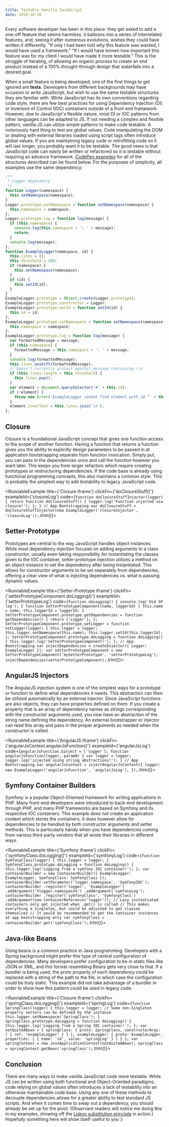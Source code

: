 ```yaml
---
title: Testable Vanilla JavaScript
date: 2019-10-26
---
```


Every software developer has been in this place: they get asked to add a one-off feature that seems harmless, it balloons into a series of interrelated features, and, seeing it after numerous evolutions, wishes they could have written it differently. "If only I had been told _why_ this feature was wanted, I would have used a framework." "If I would have known how important this feature was for my client I would have made it more testable." This is the struggle of iterating, of allowing an organic process to create an end product instead of a 100% thought-through design that waterfalls into a desired goal.

When a small feature is being developed, one of the first things to get ignored are **tests**. Developers from different backgrounds may have occasion to write JavaScript, but wish to use the same testable structures they are familiar with. While JavaScript has its own conventions regarding code style, there are few best practices for using Dependency Injection (DI) or Inversion of Control (IOC) containers outside of a front end framework. However, due to JavaScript's flexible nature, most DI or IOC patterns from other languages can be adapted to JS. If not needing a complex and flexible pattern, vanilla JS can utilize simple patterns to make code testable. A notoriously hard thing to test are global values. Code manipulating the DOM or dealing with external libraries loaded using script tags often introduce global values. If you are maintaining legacy code or retrofitting code so it will last longer, you probably want it to be testable. The good news is that JavaScript code can easily be written or refactored so it is testable without requiring an advance framework. [CodePen examples](https://codepen.io/collection/XQqzdP/) for all of the structures described can be found below. For the purposes of simplicity, all examples use the same dependency:

```javascript
/**
 * Logger dependency
 */
function Logger(namespace) {
  this.setNamespace(namespace);
}
Logger.prototype.setNamespace = function setNamespace(namespace) {
  this.namespace = namespace;
};
Logger.prototype.log = function log(message) {
  if (this.namespace) {
    console.log(this.namespace + ': ' + message);
    return;
  }
  console.log(message);
};
function ExampleLogger(namespace, id) {
  this.lines = [];
  this.threshold = 100;
  if (namespace) {
    this.setNamespace(namespace);
  }
  if (id) {
    this.setId(id);
  }
}
ExampleLogger.prototype = Object.create(Logger.prototype);
ExampleLogger.prototype.constructor = Logger;
ExampleLogger.prototype.setId = function setId(id) {
  this.id = id;
};
ExampleLogger.prototype.setNamespace = function setNamespace(namespace) {
  this.namespace = namespace;
};
ExampleLogger.prototype.log = function log(message) {
  var formattedMessage = message;
  if (this.namespace) {
    formattedMessage = this.namespace + ': ' + message;
  }
  console.log(formattedMessage);
  this.lines.unshift(formattedMessage);
  // Doesn't currently protect against message containing \\n
  if (this.lines.length > this.threshold) {
    this.lines.pop();
  }
  var element = document.querySelector('#' + this.id);
  if (!element) {
    throw new Error('ExampleLogger cannot find element with id "' + this.id + '"');
  }
  element.innerText = this.lines.join('\n');
};
```

## Closure

Closure is a foundational JavaScript concept that gives one function access to the scope of another function. Having a function that returns a function gives you the ability to explicitly design parameters to be passed in at application bootstrapping separate from function invocation. Simply put, you can pass in the dependencies once and call the function however you want later. This keeps you from larger refactors which require creating prototypes or restructuring dependencies. If the code base is already using functional programming concepts, this also maintains a common style. This is probably the simplest way to add testability to legacy JavaScript code.

<RunnableExample title={'Closure iframe'} clickFn={'doClosureStuff()'} exampleId={'closureLog'} code={`
function doClosureStuffInjector(logger) {
  return function doClosureStuff() {
    logger.log('Function injected via closure!');
  };
}
// App Bootstrapping
var doClosureStuff = doClosureStuffInjector(new ExampleLogger('closureInjector', 'closureLog'));
`.trim()}></RunnableExample>

<!--
<iframe height="265" style="width: 100%;" scrolling="no" title="DI &amp; IOC - Closure" src="https://codepen.io/djragsdale/embed/KKKqzrN?height=265&theme-id=0&default-tab=result" frameborder="no" allowtransparency="true" allowfullscreen="true">
  See the Pen <a href='https://codepen.io/djragsdale/pen/KKKqzrN'>DI &amp; IOC - Closure</a> by David
  (<a href='https://codepen.io/djragsdale'>@djragsdale</a>) on <a href='https://codepen.io'>CodePen</a>.
</iframe>
-->

## Setter-Prototype

Prototypes are central to the way JavaScript handles object instances. While most dependency injection focuses on adding arguments to a class constructor, usually even taking responsibility for instantiating the classes given to the IOC container, setter-prototype injection utilizes a method on an object instance to set the dependency after being instantiated. This allows for constructor arguments to be set separately from dependencies, offering a clear view of what is injecting dependencies vs. what is passing dynamic values.

<RunnableExample title={'Setter-Prototype iframe'} clickFn={'setterPrototypeComponent.doLogging()'} exampleId={'setterPrototypeLog'} code={`
function doLogging() {
  console.log('Did SP log');
}
function SetterPrototypeComponent(name, loggerId) {
  this.name = name;
  this.loggerId = loggerId;
}
SetterPrototypeComponent.prototype.getDependencies = function getDependencies() {
   return ['Logger'];
};
SetterPrototypeComponent.prototype.setLogger = function setLogger(logger) {
  this.logger = logger;
  this.logger.setNamespace(this.name);
  this.logger.setId(this.loggerId);
};
SetterPrototypeComponent.prototype.doLogging = function doLogging() {
  this.logger.log('SetterPrototypeComponent!');
};
// App Bootstrapping
var injectDependencies = createInjector({
  Logger: ExampleLogger
});
var setterPrototypeComponent = new SetterPrototypeComponent('mySetterPrototype', 'setterPrototypeLog');
injectDependencies(setterPrototypeComponent);
`.trim()}></RunnableExample>

## AngularJS Injectors

The AngularJS injection system is one of the simplest ways for a prototype or function to define what dependencies it needs. This abstraction can then be utilized automatically by an external injector. Since JavaScript functions are also objects, they can have properties defined on them. If you create a property that is an array of dependency names as strings corresponding with the constructor arguments used, you now have an abstraction of the string name defining the dependency. An external bootstrapper or injector can read this array and pass in the proper arguments as needed when the constructor is called.

<RunnableExample title={'AngularJS iframe'} clickFn={'angularJsContext.angularJsFunction()'} exampleId={'angularJsLog'} code={`
angularJsFunction.$inject = ['logger'];
function angularJsFunction(logger, param0) {
  var logger = logger;
  logger.log('injected using string abstractions!');
}
// App Bootstrapping
var angularJsContext = injectAngularJsContext({
  logger: new ExampleLogger('angularJsFunction', 'angularJsLog'),
});
`.trim()}></RunnableExample>

## Symfony Container Builders

Symfony is a popular Object-Oriented framework for writing applications in PHP. Many front-end developers were introduced to back-end development through PHP, and many PHP frameworks are based on Symfony and its respective IOC containers. This example does not create an application context which stores the containers. It does however allow for dependencies to be handled by both constructor arguments and setter methods. This is particularly handy when you have dependencies coming from various third-party vendors that all wrote their libraries in different ways.

<RunnableExample title={'Symfony iframe'} clickFn={'symfonyClass.doLogging()'} exampleId={'symfonyLog'} code={`
function SymfonyClass(logger) {
  this.logger = logger;
}
SymfonyClass.prototype.doLogging = function doLogging() {
  this.logger.log('Logging from a symfony IOC container!');
};
var containerBuilder = new ContainerBuilder({
  ExampleLogger: ExampleLogger,
  SymfonyClass: SymfonyClass
});
containerBuilder.setParameter('logger.namespace', 'SymfonyIOC');
containerBuilder
  .register('logger', 'ExampleLogger')
  .addArgument('%logger.namespace%')
  .addArgument('symfonyLog');
containerBuilder
  .register('symfonyClass', 'SymfonyClass')
  .addArgument(new ContainerReference('logger'));
// Lazy instantiated containers only get injected when .get() is called
// This makes everything a Singleton, but could be adjusted to get classes themselves
// It would be recommended to get the container instances at app bootstrapping only
var symfonyClass = containerBuilder.get('symfonyClass');
`.trim()}></RunnableExample>

## Java-like Beans

Using beans is a common practice in Java programming. Developers with a Spring background might prefer this type of central configuration of dependencies. Many developers prefer configuration to be in static files like JSON or XML, and this format resembling Beans gets very close to that. If a bundler is being used, the proto property of each dependency could be replaced with a string of the path to the file, in which case the configuration could be truly static. This example did not take advantage of a bundler in order to show how this pattern could be used in legacy code.

<RunnableExample title={'Closure iframe'} clickFn={'springClass.doLogging()'} exampleId={'springLog'} code={`
function SpringClass(logger) {
  this.logger = logger;
  // Some non-Singleton property setters can be defined by the instance
  this.logger.setNamespace('SpringClass');
}
SpringClass.prototype.doLogging = function doLogging() {
  this.logger.log('Logging from a Spring IOC container!');
};
var notQuiteABean = {
  springClass: {
    proto: SpringClass,
    constructorArgs: [
      {
        ref: 'exampleLogger'
      }
    ]
  },
  exampleLogger: {
    proto: ExampleLogger,
    properties: [
      {
        name: 'id',
        value: 'springLog'
      }
    ]
  }
};
var springContext = new JsonApplicationContext(notQuiteABean);
springClass = springContext.getBean('springClass');
`.trim()}></RunnableExample>

## Conclusion

There are many ways to make vanilla JavaScript code more testable. While JS can be written using both functional and Object-Oriented paradigms, code relying on global values often introduces a lack of testability into an otherwise maintainable code base. Using any one of these methods to decouple dependencies allows for a greater ability to test standard JS scripts. And when it comes time to swap out a dependency, you should already be set up for the pivot. (Observant readers will notice me doing this in my examples, showing off the <a href="https://en.wikipedia.org/wiki/Liskov_substitution_principle">Liskov substitution principle</a> in action.) Hopefully something here will show itself useful to you :)